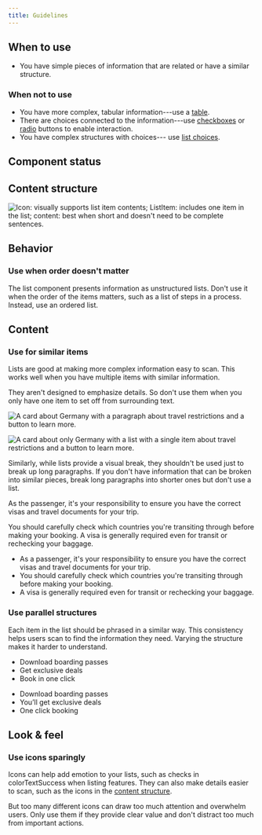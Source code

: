 ```yaml
---
title: Guidelines
---
```


<ReactExample exampleId="List-default" />

## When to use

- You have simple pieces of information that are related or have a similar structure.

### When not to use

- You have more complex, tabular information---use a [table](/components/structure/table/).
- There are choices connected to the information---use [checkboxes](/components/input/checkbox/)
  or [radio](/components/input/radio/) buttons to enable interaction.
- You have complex structures with choices--- use [list choices](/components/input/listchoice/).

## Component status

<ComponentStatus component="List" />

## Content structure

![Icon: visually supports list item contents; ListItem: includes one item in the list; content: best when short and doesn't need to be complete sentences.](fileId:4QJZqvBvRrLu6t9mwObCkA;nodeId:83%3A0)

## Behavior

### Use when order doesn't matter

The list component presents information as unstructured lists.
Don't use it when the order of the items matters,
such as a list of steps in a process.
Instead, use an ordered list.

## Content

### Use for similar items

Lists are good at making more complex information easy to scan.
This works well when you have multiple items with similar information.

They aren't designed to emphasize details.
So don't use them when you only have one item to set off from surrounding text.

<Guideline type="do" title="Not for emphasis">

![A card about Germany with a paragraph about travel restrictions and a button to learn more.](fileId:fannvRpkOJK6uxxT33EKaa;nodeId:118%3A31)

![A card about only Germany with a list with a single item about travel restrictions and a button to learn more.](fileId:fannvRpkOJK6uxxT33EKaa;nodeId:118%3A244)

</Guideline>

Similarly, while lists provide a visual break,
they shouldn't be used just to break up long paragraphs.
If you don't have information that can be broken into similar pieces,
break long paragraphs into shorter ones but don't use a list.

<GuidelinesSideBySide>

<Do>

As the passenger, it's your responsibility to ensure
you have the correct visas and travel documents for your trip.

You should carefully check which countries you're transiting through before making your booking.
A visa is generally required even for transit or rechecking your baggage.

</Do>

<Dont>

- As a passenger, it's your responsibility to ensure
  you have the correct visas and travel documents for your trip.
- You should carefully check which countries you're transiting through before making your booking.
- A visa is generally required even for transit or rechecking your baggage.

</Dont>

</GuidelinesSideBySide>

### Use parallel structures

Each item in the list should be phrased in a similar way.
This consistency helps users scan to find the information they need.
Varying the structure makes it harder to understand.

<GuidelinesSideBySide>

<Do>

- Download boarding passes
- Get exclusive deals
- Book in one click

</Do>

<Dont>

- Download boarding passes
- You’ll get exclusive deals
- One click booking

</Dont>

</GuidelinesSideBySide>

## Look & feel

### Use icons sparingly

Icons can help add emotion to your lists,
such as checks in colorTextSuccess when listing features.
They can also make details easier to scan, such as the icons in the [content structure](#content-structure).

But too many different icons can draw too much attention and overwhelm users.
Only use them if they provide clear value and don't distract too much from important actions.
